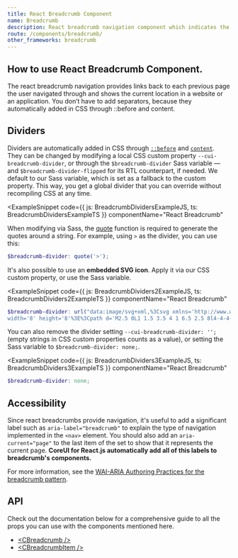 ```yaml
---
title: React Breadcrumb Component
name: Breadcrumb
description: React breadcrumb navigation component which indicates the current location within a navigational hierarchy that automatically adds separators.
route: /components/breadcrumb/
other_frameworks: breadcrumb
---
```



## How to use React Breadcrumb Component.

The react breadcrumb navigation provides links back to each previous page the user navigated through and shows the current location in a website or an application. You don’t have to add separators, because they automatically added in CSS through ::before and content.


<ExampleSnippet code={BreadcrumbExampleTS} componentName="React Breadcrumb">
  <BreadcrumbExample />
</ExampleSnippet>

## Dividers

Dividers are automatically added in CSS through [`::before`](https://developer.mozilla.org/en-US/docs/Web/CSS/::before) and [`content`](https://developer.mozilla.org/en-US/docs/Web/CSS/content). They can be changed by modifying a local CSS custom property `--cui-breadcrumb-divider`, or through the `$breadcrumb-divider` Sass variable — and `$breadcrumb-divider-flipped` for its RTL counterpart, if needed. We default to our Sass variable, which is set as a fallback to the custom property. This way, you get a global divider that you can override without recompiling CSS at any time.


<ExampleSnippet
  code={{ js: BreadcrumbDividersExampleJS, ts: BreadcrumbDividersExampleTS }}
  componentName="React Breadcrumb"
>
  <BreadcrumbDividersExample />
</ExampleSnippet>

When modifying via Sass, the [quote](https://sass-lang.com/documentation/modules/string#quote) function is required to generate the quotes around a string. For example, using `>` as the divider, you can use this:

```scss
$breadcrumb-divider: quote('>');
```

It's also possible to use an **embedded SVG icon**. Apply it via our CSS custom property, or use the Sass variable.


<ExampleSnippet
  code={{ js: BreadcrumbDividers2ExampleJS, ts: BreadcrumbDividers2ExampleTS }}
  componentName="React Breadcrumb"
>
  <BreadcrumbDividers2Example />
</ExampleSnippet>

```scss
$breadcrumb-divider: url("data:image/svg+xml,%3Csvg xmlns='http://www.w3.org/2000/svg' 
width='8' height='8'%3E%3Cpath d='M2.5 0L1 1.5 3.5 4 1 6.5 2.5 8l4-4-4-4z' fill='currentColor'/%3E%3C/svg%3E");
```

You can also remove the divider setting `--cui-breadcrumb-divider: '';` (empty strings in CSS custom properties counts as a value), or setting the Sass variable to `$breadcrumb-divider: none;`.


<ExampleSnippet
  code={{ js: BreadcrumbDividers3ExampleJS, ts: BreadcrumbDividers3ExampleTS }}
  componentName="React Breadcrumb"
>
  <BreadcrumbDividers3Example />
</ExampleSnippet>

```scss
$breadcrumb-divider: none;
```

## Accessibility

Since react breadcrumbs provide navigation, it's useful to add a significant label such as `aria-label="breadcrumb"` to explain the type of navigation implemented in the `<nav>` element. You should also add an `aria-current="page"` to the last item of the set to show that it represents the current page. **CoreUI for React.js automatically add all of this labels to breadcrumb's components.**

For more information, see the [WAI-ARIA Authoring Practices for the breadcrumb pattern](https://www.w3.org/TR/wai-aria-practices/#breadcrumb).

## API

Check out the documentation below for a comprehensive guide to all the props you can use with the components mentioned here.

- [&lt;CBreadcrumb /&gt;](./api/#cbreadcrumb)
- [&lt;CBreadcrumbItem /&gt;](./api/#cbreadcrumbitem)
